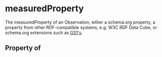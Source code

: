   

# measuredProperty

The measuredProperty of an <Link href="/Observation">Observation</Link>, either a schema.org property, a property from other RDF-compatible systems, e.g. W3C RDF Data Cube, or schema.org extensions such as <a href="https://www.gs1.org/voc/?show=properties">GS1's</a>.

## Property of



